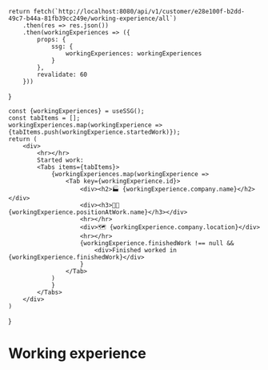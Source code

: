 
    return fetch(`http://localhost:8080/api/v1/customer/e28e100f-b2dd-49c7-b44a-81fb39cc249e/working-experience/all`)
        .then(res => res.json())
        .then(workingExperiences => ({
            props: {
                ssg: {
                    workingExperiences: workingExperiences
                }
            },
            revalidate: 60
        }))
}

    const {workingExperiences} = useSSG();
    const tabItems = [];
    workingExperiences.map(workingExperience =>
    {tabItems.push(workingExperience.startedWork)});
    return (
        <div>
            <hr></hr>
            Started work:
            <Tabs items={tabItems}>
                {workingExperiences.map(workingExperience =>
                    <Tab key={workingExperience.id}>
                        <div><h2>🏭 {workingExperience.company.name}</h2></div>
                        <div><h3>👷🏻 {workingExperience.positionAtWork.name}</h3></div>
                        <hr></hr>
                        <div>🗺 {workingExperience.company.location}</div>
                        <hr></hr>
                        {workingExperience.finishedWork !== null &&
                            <div>Finished worked in {workingExperience.finishedWork}</div>
                        }
                    </Tab>
                )
                }
            </Tabs>
        </div>
    )
}

# Working experience

<WorkingExperience/>